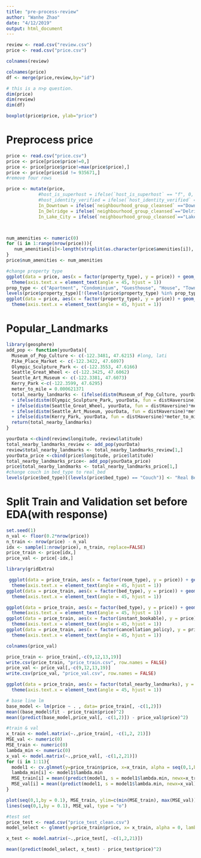 ```yaml
---
title: "pre-process-review"
author: "Wanhe Zhao"
date: "4/12/2019"
output: html_document
---
```


```r
review <- read.csv("review.csv")
price <- read.csv("price.csv")
```

```r
colnames(review)
```

```r
colnames(price)
df <- merge(price,review,by="id")
```

```r
# this is a n>p question.
dim(price)
dim(review)
dim(df)
```









```r
boxplot(price$price, ylab="price")
```


# Preprocess price
```r
price <- read.csv("price.csv")
price <- price[price$price!=0,]
price <- price[price$price!=max(price$price),]
price <- price[price$id != 935671,]
#remove four rows

price <- mutate(price, 
            #host_is_superhost = ifelse(`host_is_superhost` == "f", 0, 1),
            #host_identity_verified = ifelse(`host_identity_verified` == "f",0, 1),
            In_Downtown = ifelse(`neighbourhood_group_cleansed` =="Downtown", 1, 0),
            In_Delridge = ifelse(`neighbourhood_group_cleansed`=="Delridge", 1, 0),
            In_Lake_City = ifelse(`neighbourhood_group_cleansed`=="Lake City", 1,0))



num_amenities <- numeric(0)
for (i in 1:range(nrow(price))){
   num_amenities[i]<-length(strsplit(as.character(price$amenities[i]), ",")[[1]])
}
price$num_amenities <- num_amenities


```

```r
#change property type
ggplot(data = price, aes(x = factor(property_type), y = price)) + geom_boxplot() + labs(x = "property_type", y="price") + ylim(0, 600)+
  theme(axis.text.x = element_text(angle = 45, hjust = 1))
prop_type <- c("Apartment", "Condominium", "Guesthouse", "House", "Townhouse", "Serviced apartment", "Guest suite")
levels(price$property_type)[!(levels(price$property_type) %in% prop_type)] <- rep("Other", times=20)
ggplot(data = price, aes(x = factor(property_type), y = price)) + geom_boxplot() + labs(x = "property_type", y="price") + ylim(0, 600)+
  theme(axis.text.x = element_text(angle = 45, hjust = 1))
```


# Popular_Landmarks

```r
library(geosphere)
add_pop <- function(yourData){
  Museum_of_Pop_Culture <- c(-122.3481, 47.6215) #long, lati
  Pike_Place_Market <- c(-122.3422, 47.6097)
  Olympic_Sculpture_Park <- c(-122.3553, 47.6166)
  Seattle_Great_Wheel <- c(-122.3425, 47.6062)
  Seattle_Art_Museum <- c(-122.3381, 47.6073)
  Kerry_Park <-c(-122.3599, 47.6295)
  meter_to_mile = 0.000621371
  total_nearby_landmarks <- (ifelse(distm(Museum_of_Pop_Culture, yourData, fun = distHaversine)*meter_to_mile <1, 1, 0) + ifelse(distm(Pike_Place_Market, yourData, fun = distHaversine)*meter_to_mile <1, 1, 0)
  + ifelse(distm(Olympic_Sculpture_Park, yourData, fun = distHaversine)*meter_to_mile <1, 1, 0)
  + ifelse(distm(Seattle_Great_Wheel, yourData, fun = distHaversine)*meter_to_mile <1, 1, 0)
  + ifelse(distm(Seattle_Art_Museum, yourData, fun = distHaversine)*meter_to_mile <1, 1, 0)
  + ifelse(distm(Kerry_Park, yourData, fun = distHaversine)*meter_to_mile <1, 1, 0))
  return(total_nearby_landmarks)
}

yourData <-cbind(review$longitude, review$latitude)
total_nearby_landmarks_review <- add_pop(yourData)
review$total_nearby_landmarks <- total_nearby_landmarks_review[1,]
yourData_price <-cbind(price$longitude, price$latitude)
total_nearby_landmarks_price<- add_pop(yourData_price)
price$total_nearby_landmarks <- total_nearby_landmarks_price[1,]
#change couch in bed_type to real_bed
levels(price$bed_type)[(levels(price$bed_type) == "Couch")] <- "Real Bed"
```

# Split Train and Validation set before EDA(with response)
```r
set.seed(1)
n_val <- floor(0.2*nrow(price))
n_train <- nrow(price) - n_val
idx <- sample(1:nrow(price), n_train, replace=FALSE)
price_train <- price[idx,]
price_val <- price[-idx,]
```


```r
library(gridExtra)

 ggplot(data = price_train, aes(x = factor(room_type), y = price)) + geom_boxplot() + labs(x = "room_type", y="price") + ylim(0, 500)+
  theme(axis.text.x = element_text(angle = 45, hjust = 1))
ggplot(data = price_train, aes(x = factor(bed_type), y = price)) + geom_boxplot() + labs(x = "bed_type", y="price") + ylim(0, 500)+
  theme(axis.text.x = element_text(angle = 45, hjust = 1))

ggplot(data = price_train, aes(x = factor(bed_type), y = price)) + geom_boxplot() + labs(x = "bed_type", y="price") + ylim(0, 500)+
  theme(axis.text.x = element_text(angle = 45, hjust = 1))
ggplot(data = price_train, aes(x = factor(instant_bookable), y = price)) + geom_boxplot() + labs(x = "instant_bookable", y="price") + ylim(0, 500)+
  theme(axis.text.x = element_text(angle = 45, hjust = 1))
ggplot(data = price_train, aes(x = factor(cancellation_policy), y = price)) + geom_boxplot() + labs(x = "cancellation_policy", y="price") +
  theme(axis.text.x = element_text(angle = 45, hjust = 1))


```

```r
colnames(price_val)
```


```r

price_train <- price_train[,-c(9,12,13,19)]
write.csv(price_train, "price_train.csv", row.names = FALSE)
price_val <- price_val[,-c(9,12,13,19)]
write.csv(price_val, "price_val.csv", row.names = FALSE)
```


```r
ggplot(data = price_train, aes(x = factor(total_nearby_landmarks), y = price)) + geom_boxplot() + labs(x = "total_nearby_landmarks", y="price") + ylim(0, 500)+
  theme(axis.text.x = element_text(angle = 45, hjust = 1))
```

```r
# base line lm
base_model <- lm(price ~ . , data= price_train[, -c(1,2)])
mean((base_model$fit - price_train$price)^2)
mean((predict(base_model,price_val[, -c(1,2)]) - price_val$price)^2)
```





```r
#train & val
x_train <- model.matrix(~.,price_train[, -c(1,2, 21)])
MSE_val <- numeric(0)
MSE_train <- numeric(0)
lambda_min <- numeric(0)
x_val <- model.matrix(~.,price_val[, -c(1,2,21)])
for (i in 1:11){
  model1 <- cv.glmnet(y=price_train$price, x=x_train, alpha = seq(0,1,by = 0.1)[i],family="gaussian")
  lambda_min[i] <- model1$lambda.min
  MSE_train[i] = mean((predict(model1, s = model1$lambda.min, newx=x_train)-price_train$price)^2)
  MSE_val[i] = mean((predict(model1, s = model1$lambda.min, newx=x_val) - price_val$price)^2) 
}


```

```r

plot(seq(0,1,by = 0.1), MSE_train, ylim=c(min(MSE_train), max(MSE_val)), type = "o")
lines(seq(0,1,by = 0.1), MSE_val, type = "o")
```


```r
#test set
price_test <- read.csv("price_test_clean.csv")
model_select <- glmnet(y=price_train$price, x= x_train, alpha = 0, lambda = lambda_min[1], family="gaussian")

x_test <- model.matrix(~.,price_test[, -c(1,2,21)])

mean((predict(model_select, x_test) - price_test$price)^2)
```









